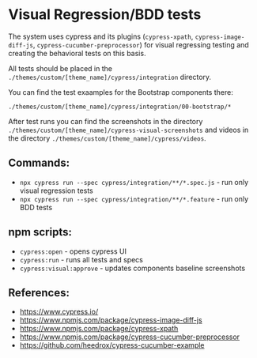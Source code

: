 <Meta title="Docs/Tests"/>

# Visual Regression/BDD tests

The system uses cypress and its plugins (`cypress-xpath`, `cypress-image-diff-js`,
`cypress-cucumber-preprocessor`) for visual regressing testing and creating
the behavioral tests on this basis.

All tests should be placed in the `./themes/custom/[theme_name]/cypress/integration`
directory.

You can find the test exaamples for the Bootstrap components there:

`./themes/custom/[theme_name]/cypress/integration/00-bootstrap/*`

After test runs you can find the screenshots in the directory
`./themes/custom/[theme_name]/cypress-visual-screenshots` and videos in
the directory `./themes/custom/[theme_name]/cypress/videos`.

## Commands:

- `npx cypress run --spec cypress/integration/**/*.spec.js` - run only visual regression tests
- `npx cypress run --spec cypress/integration/**/*.feature` - run only BDD tests

## npm scripts:

- `cypress:open` - opens cypress UI
- `cypress:run` - runs all tests and specs
- `cypress:visual:approve` - updates components baseline screenshots

## References:

- https://www.cypress.io/
- https://www.npmjs.com/package/cypress-image-diff-js
- https://www.npmjs.com/package/cypress-xpath
- https://www.npmjs.com/package/cypress-cucumber-preprocessor
- https://github.com/heedrox/cypress-cucumber-example
